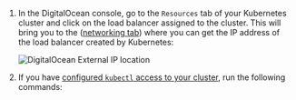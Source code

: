 
1. In the DigitalOcean console, go to the `Resources` tab of your Kubernetes cluster and click on the load balancer assigned to the cluster. This will bring you to the ([networking tab](https://cloud.digitalocean.com/networking/load_balancers)) where you can get the IP address of the load balancer created by Kubernetes:

    ![DigitalOcean External IP location](https://res.cloudinary.com/dmukukwp6/image/upload/v1710055416/posthog.com/contents//..images/do-ip-location.png)

2. If you have [configured `kubectl` access to your cluster](https://docs.digitalocean.com/products/kubernetes/how-to/connect-to-cluster/), run the following commands:

    <GetInstallationAddress />
